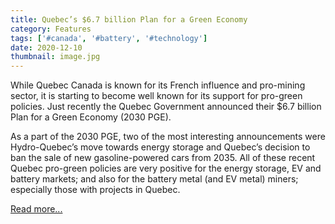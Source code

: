 ```yaml
---
title: Quebec’s $6.7 billion Plan for a Green Economy
category: Features
tags: ['#canada', '#battery', '#technology']
date: 2020-12-10
thumbnail: image.jpg
---
```


While Quebec Canada is known for its French influence and pro-mining sector, it is starting to become well known for its support for pro-green policies. Just recently the Quebec Government announced their $6.7 billion Plan for a Green Economy (2030 PGE).

As a part of the 2030 PGE, two of the most interesting announcements were Hydro-Quebec’s move towards energy storage and Quebec’s decision to ban the sale of new gasoline-powered cars from 2035. All of these recent Quebec pro-green policies are very positive for the energy storage, EV and battery markets; and also for the battery metal (and EV metal) miners; especially those with projects in Quebec.

[Read more...](https://investorintel.com/markets/cleantech/cleantech-intel/quebecs-6-7-billion-plan-for-a-green-economy-is-a-huge-boost-for-energy-storage-and-evs/)